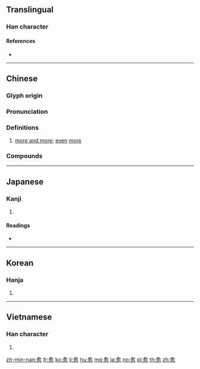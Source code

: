 {{character info/new}}
{{also|癒|瘉}}
==Translingual==

===Han character===
{{Han char|rn=61|rad=心|as=09|sn=13|four=80332|canj=OMBP|ids=⿱俞心(GHTV),⿱兪心(JK)}}

====References====
* {{Han ref|kx=0394.030|dkj=10904|dj=0730.140|hdz=42322.150|uh=6108|ud=24840|bh=B755|bd=46933}}

----

==Chinese==
{{zh-forms}}

===Glyph origin===
{{Han etym}}

===Pronunciation===
{{zh-pron
|m=yù
|c=jyu6
|mn=qz,xm:ú/zz:jí/qz,tw,xm:lú/kh,zz:jú
|mn_note=ú/jí - literary; lú/jú - vernacular
|mc=y
|oc=y
|ma=Zh-yù.ogg
|cat=adv,det
}}

===Definitions===
{{zh-hanzi}}

# [[more and more]]; [[even]] [[more]]

===Compounds===
{{zh-der|愈發|愈合|愈加|愈演愈烈|愈……愈……|愈出愈奇|勿藥而愈|愈戰愈勇|愈愈|愈挫愈奮|大愈|全愈|治愈|每況愈下|每下愈況|病愈}}

----

==Japanese==

===Kanji===
{{ja-kanji|grade=uc|rs=心09}}

# {{defn|lang=ja|sort=心09}}

====Readings====
* {{ja-readings|on=[[ゆ]] (yu)|kun=[[まさる]] (masaru), [[いよいよ]] (iyoiyo)}}

----

==Korean==

===Hanja===
{{ko-hanja|hangeul=[[유]]|eumhun=|rv=yu|mr=yu|y=yu}}

# {{defn|lang=ko|sort=心09}}

----

==Vietnamese==

===Han character===
{{vi-hantu|[[rủ]]|rs=心09}}

# {{defn|lang=vi|sort=心09}}

[[zh-min-nan:愈]]
[[fr:愈]]
[[ko:愈]]
[[li:愈]]
[[hu:愈]]
[[mg:愈]]
[[ja:愈]]
[[no:愈]]
[[pl:愈]]
[[th:愈]]
[[zh:愈]]